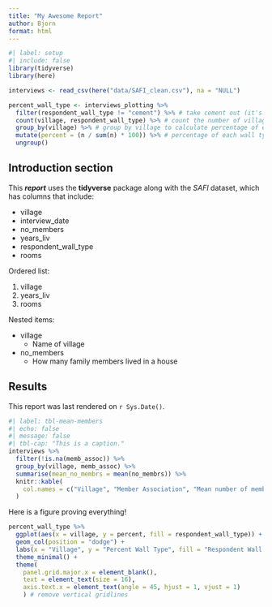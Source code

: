 ```yaml
---
title: "My Awesome Report"
author: Bjorn
format: html
---
```


```r
#| label: setup
#| include: false
library(tidyverse)
library(here)

interviews <- read_csv(here("data/SAFI_clean.csv"), na = "NULL")

percent_wall_type <- interviews_plotting %>% 
  filter(respondent_wall_type != "cement") %>% # take cement out (it's useless)
  count(village, respondent_wall_type) %>% # count the number of village and wall type per village
  group_by(village) %>% # group by village to calculate percentage of each wall type within each village
  mutate(percent = (n / sum(n) * 100)) %>% # percentage of each wall type within all wall types in village
  ungroup()
```


<!--
# Title
## Section
### Subsection
#### Subsubsection
##### etc

This is regular text.
-->

## Introduction section

This ***report*** uses the **tidyverse** package along with the *SAFI* dataset,
which has columns that include:

- village
- interview_date
- no_members
- years_liv
- respondent_wall_type
- rooms

Ordered list:

1. village
2. years_liv
3. rooms

Nested items:

- village
  + Name of village
- no_members
  * How many family members lived in a house

## Results

This report was last rendered on `r Sys.Date()`.

```r
#| label: tbl-mean-members
#| echo: false
#| message: false
#| tbl-cap: "This is a caption."
interviews %>% 
  filter(!is.na(memb_assoc)) %>% 
  group_by(village, memb_assoc) %>% 
  summarise(mean_no_membrs = mean(no_membrs)) %>% 
  knitr::kable(
    col.names = c("Village", "Member Association", "Mean number of members")
  )
```

Here is a figure proving everything!

```r
percent_wall_type %>% 
  ggplot(aes(x = village, y = percent, fill = respondent_wall_type)) +
  geom_col(position = "dodge") +
  labs(x = "Village", y = "Percent Wall Type", fill = "Respondent Wall Type") +
  theme_minimal() +
  theme(
    panel.grid.major.x = element_blank(),
    text = element_text(size = 16),
    axis.text.x = element_text(angle = 45, hjust = 1, vjust = 1)
    ) # remove vertical gridlines
```


